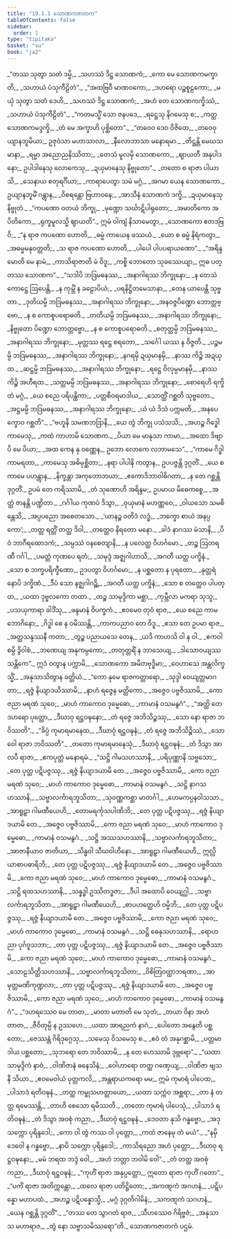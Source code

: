```yaml
---
title: "19.1.1 သောဏကဇာတက"
tableOfContents: false
sidebar:
  order: 1
type: "tipitaka"
basket: "su"
book: "ja2"
---
```



<DynamicBreadcrumb />

<Division number="1" book="ja2">

<Paragraph number="443" type="verses" book="ja2">
_“တဿ သုတွာ သတံ ဒမ္မိ,_  
_သဟဿံ ဒိဋ္ဌ သောဏကံ;_  
_ကော မေ သောဏကမက္ခာတိ,_  
_သဟာယံ ပံသုကီဠိတံ”._  

</Paragraph>

</Division>
<Division number="2" book="ja2">

<Paragraph number="444" type="verses" book="ja2">
_“အထဗြဝီ မာဏဝကော,_  
_ဒဟရော ပဉ္စစူဠကော;_  
_မယှံ သုတွာ သတံ ဒေဟိ,_  
_သဟဿံ ဒိဋ္ဌ သောဏကံ;_  
_အဟံ တေ သောဏကက္ခိဿံ,_  
_သဟာယံ ပံသုကီဠိတံ”._  

</Paragraph>

</Division>
<Division number="3" book="ja2">

<Paragraph number="445" type="verses" book="ja2">
_“ကတမသ္မိံ သော ဇနပဒေ,_  
_ရဋ္ဌေသု နိဂမေသု စ;_  
_ကတ္ထ သောဏကမဒ္ဒက္ခိ,_  
_တံ မေ အက္ခာဟိ ပုစ္ဆိတော”._  

</Paragraph>

</Division>
<Division number="4" book="ja2">

<Paragraph number="446" type="verses" book="ja2">
_“တဝေဝ ဒေဝ ဝိဇိတေ,_  
_တဝေဝုယျာနဘူမိယာ;_  
ဥဇုဝံသာ မဟာသာလာ,_  
_နီလောဘာသာ မနောရမာ._  

</Paragraph>

</Division>
<Division number="5" book="ja2">

<Paragraph number="447" type="verses" book="ja2">
_တိဋ္ဌန္တိ မေဃသမာနာ,_  
_ရမ္မာ အညောညနိဿိတာ;_  
_တေသံ မူလမှိ သောဏကော,_  
_ဈာယတီ အနုပါဒနော;_  
ဥပါဒါနေသု လောကေသု,_  
_ဍယှမာနေသု နိဗ္ဗုတော”._  

</Paragraph>

</Division>
<Division number="6" book="ja2">

<Paragraph number="448" type="verses" book="ja2">
_တတော စ ရာဇာ ပါယာသိ,_  
_သေနာယ စတုရင်္ဂိယာ;_  
_ကာရာပေတွာ သမံ မဂ္ဂံ,_  
_အဂမာ ယေန သောဏကော._  

</Paragraph>

</Division>
<Division number="7" book="ja2">

<Paragraph number="449" type="verses" book="ja2">
ဥယျာနဘူမိံ ဂန္တွာန,_  
_ဝိစရန္တော ဗြဟာဝနေ;_  
_အာသီနံ သောဏကံ ဒက္ခိ,_  
_ဍယှမာနေသု နိဗ္ဗုတံ._  

</Paragraph>

</Division>
<Division number="8" book="ja2">

<Paragraph number="450" type="verses" book="ja2">
_“ကပဏော ဝတယံ ဘိက္ခု,_  
_မုဏ္ဍော သင်္ဃာဋိပါရုတော;_  
_အမာတိကော အပိတိကော,_  
_ရုက္ခမူလသ္မိ ဈာယတိ”._  

</Paragraph>

</Division>
<Division number="9" book="ja2">

<Paragraph number="451" type="verses" book="ja2">
ဣမံ ဝါကျံ နိသာမေတွာ,_  
_သောဏကော ဧတဒဗြဝိ;_  
_“န ရာဇ ကပဏော ဟောတိ,_  
_ဓမ္မံ ကာယေန ဖဿယံ._  

</Paragraph>

</Division>
<Division number="10" book="ja2">

<Paragraph number="452" type="verses" book="ja2">
_ယော စ ဓမ္မံ နိရံကတွာ,_  
_အဓမ္မမနုဝတ္တတိ;_  
_သ ရာဇ ကပဏော ဟောတိ,_  
_ပါပေါ ပါပပရာယဏော”._  

</Paragraph>

</Division>
<Division number="11" book="ja2">

<Paragraph number="453" type="verses" book="ja2">
_“အရိန္ဒမောတိ မေ နာမံ,_  
_ကာသိရာဇာတိ မံ ဝိဒူ;_  
_ကစ္စိ ဘောတော သုခဿေယျာ,_  
ဣဓ ပတ္တဿ သောဏက”._  

</Paragraph>

</Division>
<Division number="12" book="ja2">

<Paragraph number="454" type="verses" book="ja2">
_“သဒါပိ ဘဒြမဓနဿ,_  
_အနာဂါရဿ ဘိက္ခုနော;_  
_န တေသံ ကောဋ္ဌေ ဩပေန္တိ,_  
_န ကုမ္ဘိံ န ခဠောပိယံ;_  
_ပရနိဋ္ဌိတမေသာနာ,_  
_တေန ယာပေန္တိ သုဗ္ဗတာ._  

</Paragraph>

</Division>
<Division number="13" book="ja2">

<Paragraph number="455" type="verses" book="ja2">
_ဒုတိယမ္ပိ ဘဒြမဓနဿ,_  
_အနာဂါရဿ ဘိက္ခုနော;_  
_အနဝဇ္ဇပိဏ္ဍော ဘောတ္တဗ္ဗော,_  
_န စ ကောစူပရောဓတိ._  

</Paragraph>

</Division>
<Division number="14" book="ja2">

<Paragraph number="456" type="verses" book="ja2">
_တတိယမ္ပိ ဘဒြမဓနဿ,_  
_အနာဂါရဿ ဘိက္ခုနော;_  
_နိဗ္ဗုတော ပိဏ္ဍော ဘောတ္တဗ္ဗော,_  
_န စ ကောစူပရောဓတိ._  

</Paragraph>

</Division>
<Division number="15" book="ja2">

<Paragraph number="457" type="verses" book="ja2">
_စတုတ္ထမ္ပိ ဘဒြမဓနဿ,_  
_အနာဂါရဿ ဘိက္ခုနော;_  
_မုတ္တဿ ရဋ္ဌေ စရတော,_  
_သင်္ဂေါ ယဿ န ဝိဇ္ဇတိ._  

</Paragraph>

</Division>
<Division number="16" book="ja2">

<Paragraph number="458" type="verses" book="ja2">
_ပဉ္စမမ္ပိ ဘဒြမဓနဿ,_  
_အနာဂါရဿ ဘိက္ခုနော;_  
_နဂရမှိ ဍယှမာနမှိ,_  
_နာဿ ကိဉ္စိ အဍယှထ._  

</Paragraph>

</Division>
<Division number="17" book="ja2">

<Paragraph number="459" type="verses" book="ja2">
_ဆဋ္ဌမ္ပိ ဘဒြမဓနဿ,_  
_အနာဂါရဿ ဘိက္ခုနော;_  
_ရဋ္ဌေ ဝိလုမ္ပမာနမှိ,_  
_နာဿ ကိဉ္စိ အဟီရထ._  

</Paragraph>

</Division>
<Division number="18" book="ja2">

<Paragraph number="460" type="verses" book="ja2">
_သတ္တမမ္ပိ ဘဒြမဓနဿ,_  
_အနာဂါရဿ ဘိက္ခုနော;_  
_စောရေဟိ ရက္ခိတံ မဂ္ဂံ,_  
_ယေ စညေ ပရိပန္ထိကာ;_  
_ပတ္တစီဝရမာဒါယ,_  
_သောတ္ထိံ ဂစ္ဆတိ သုဗ္ဗတော._  

</Paragraph>

</Division>
<Division number="19" book="ja2">

<Paragraph number="461" type="verses" book="ja2">
_အဋ္ဌမမ္ပိ ဘဒြမဓနဿ,_  
_အနာဂါရဿ ဘိက္ခုနော;_  
_ယံ ယံ ဒိသံ ပက္ကမတိ,_  
_အနပေက္ခောဝ ဂစ္ဆတိ”._  

</Paragraph>

</Division>
<Division number="20" book="ja2">

<Paragraph number="462" type="verses" book="ja2">
_“ဗဟူနိ သမဏဘဒြာနိ,_  
_ယေ တွံ ဘိက္ခု ပသံသသိ;_  
_အဟဉ္စ ဂိဒ္ဓေါ ကာမေသု,_  
_ကထံ ကာဟာမိ သောဏက._  

</Paragraph>

</Division>
<Division number="21" book="ja2">

<Paragraph number="463" type="verses" book="ja2">
_ပိယာ မေ မာနုသာ ကာမာ,_  
_အထော ဒိဗျာပိ မေ ပိယာ;_  
_အထ ကေန နု ဝဏ္ဏေန,_  
ဥဘော လောကေ လဘာမသေ”._  

</Paragraph>

</Division>
<Division number="22" book="ja2">

<Paragraph number="464" type="verses" book="ja2">
_“ကာမေ ဂိဒ္ဓါ ကာမရတာ,_  
_ကာမေသု အဓိမုစ္ဆိတာ;_  
_နရာ ပါပါနိ ကတွာန,_  
ဥပပဇ္ဇန္တိ ဒုဂ္ဂတိံ._  

</Paragraph>

</Division>
<Division number="23" book="ja2">

<Paragraph number="465" type="verses" book="ja2">
_ယေ စ ကာမေ ပဟန္တွာန,_  
_နိက္ခန္တာ အကုတောဘယာ;_  
_ဧကောဒိဘာဝါဓိဂတာ,_  
_န တေ ဂစ္ဆန္တိ ဒုဂ္ဂတိံ._  

</Paragraph>

</Division>
<Division number="24" book="ja2">

<Paragraph number="466" book="ja2">
ဥပမံ တေ ကရိဿာမိ,_  
_တံ သုဏောဟိ အရိန္ဒမ;_  
ဥပမာယ မိဓေကစ္စေ,_  
_အတ္ထံ ဇာနန္တိ ပဏ္ဍိတာ._  

</Paragraph>

</Division>
<Division number="25" book="ja2">

<Paragraph number="467" type="verses" book="ja2">
_ဂင်္ဂါယ ကုဏပံ ဒိသွာ,_  
_ဝုယှမာနံ မဟဏ္ဏဝေ;_  
_ဝါယသော သမစိန္တေသိ,_  
_အပ္ပပညော အစေတသော._  

</Paragraph>

</Division>
<Division number="26" book="ja2">

<Paragraph number="468" type="verses" book="ja2">
_‘ယာနဉ္စ ဝတိဒံ လဒ္ဓံ,_  
_ဘက္ခော စာယံ အနပ္ပကော’;_  
_တတ္ထ ရတ္တိံ တတ္ထ ဒိဝါ,_  
_တတ္ထေဝ နိရတော မနော._  

</Paragraph>

</Division>
<Division number="27" book="ja2">

<Paragraph number="469" type="verses" book="ja2">
_ခါဒံ နာဂဿ မံသာနိ,_  
_ပိဝံ ဘာဂီရထောဒကံ;_  
_သမ္ပဿံ ဝနစေတျာနိ,_  
_န ပလေတ္ထ ဝိဟင်္ဂမော._  

</Paragraph>

</Division>
<Division number="28" book="ja2">

<Paragraph number="470" type="verses" book="ja2">
_တဉ္စ ဩတရဏီ ဂင်္ဂါ,_  
_ပမတ္တံ ကုဏပေ ရတံ;_  
_သမုဒ္ဒံ အဇ္ဈဂါဟာသိ,_  
_အဂတီ ယတ္ထ ပက္ခိနံ._  

</Paragraph>

</Division>
<Division number="29" book="ja2">

<Paragraph number="471" type="verses" book="ja2">
_သော စ ဘက္ခပရိက္ခီဏော,_  
ဥဒပတွာ ဝိဟင်္ဂမော;_  
_န ပစ္ဆတော န ပုရတော,_  
_နုတ္တရံ နောပိ ဒက္ခိဏံ._  

</Paragraph>

</Division>
<Division number="30" book="ja2">

<Paragraph number="472" type="verses" book="ja2">
_ဒီပံ သော နဇ္ဈဂါဂဉ္ဆိ,_  
_အဂတီ ယတ္ထ ပက္ခိနံ;_  
_သော စ တတ္ထေဝ ပါပတ္ထ,_  
_ယထာ ဒုဗ္ဗလကော တထာ._  

</Paragraph>

</Division>
<Division number="31" book="ja2">

<Paragraph number="473" type="verses" book="ja2">
_တဉ္စ သာမုဒ္ဒိကာ မစ္ဆာ,_  
_ကုမ္ဘီလာ မကရာ သုသူ;_  
_ပသယှကာရာ ခါဒိံသု,_  
_ဖန္ဒမာနံ ဝိပက္ခကံ._  

</Paragraph>

</Division>
<Division number="32" book="ja2">

<Paragraph number="474" type="verses" book="ja2">
_ဧဝမေဝ တုဝံ ရာဇ,_  
_ယေ စညေ ကာမဘောဂိနော;_  
_ဂိဒ္ဓါ စေ န ဝမိဿန္တိ,_  
_ကာကပညာဝ တေ ဝိဒူ._  

</Paragraph>

</Division>
<Division number="33" book="ja2">

<Paragraph number="475" type="verses" book="ja2">
_ဧသာ တေ ဥပမာ ရာဇ,_  
_အတ္ထသန္ဒဿနီ ကတာ;_  
_တွဉ္စ ပညာယသေ တေန,_  
_ယဒိ ကာဟသိ ဝါ န ဝါ._  

</Paragraph>

</Division>
<Division number="34" book="ja2">

<Paragraph number="476" type="verses" book="ja2">
_ဧကဝါစမ္ပိ ဒွိဝါစံ,_  
_ဘဏေယျ အနုကမ္ပကော;_  
_တတုတ္တရိံ န ဘာသေယျ,_  
_ဒါသောဝယျဿ သန္တိကေ”._  

</Paragraph>

</Division>
<Division number="35" book="ja2">

<Paragraph number="477" type="verses" book="ja2">
ဣဒံ ဝတွာန ပက္ကာမိ,_  
_သောဏကော အမိတဗုဒ္ဓိမာ;_  
_ဝေဟာသေ အန္တလိက္ခသ္မိံ,_  
_အနုသာသိတွာန ခတ္တိယံ._  

</Paragraph>

</Division>
<Division number="36" book="ja2">

<Paragraph number="478" type="verses" book="ja2">
_“ကော နုမေ ရာဇကတ္တာရော,_  
_သုဒ္ဒါ ဝေယျတ္တမာဂတာ;_  
_ရဇ္ဇံ နိယျာဒယိဿာမိ,_  
_နာဟံ ရဇ္ဇေန မတ္ထိကော._  

</Paragraph>

</Division>
<Division number="37" book="ja2">

<Paragraph number="479" type="verses" book="ja2">
_အဇ္ဇေဝ ပဗ္ဗဇိဿာမိ,_  
_ကော ဇညာ မရဏံ သုဝေ;_  
_မာဟံ ကာကောဝ ဒုမ္မေဓော,_  
_ကာမာနံ ဝသမနွဂံ”._  

</Paragraph>

</Division>
<Division number="38" book="ja2">

<Paragraph number="480" type="verses" book="ja2">
_“အတ္ထိ တေ ဒဟရော ပုတ္တော,_  
_ဒီဃာဝု ရဋ္ဌဝဍ္ဎနော;_  
_တံ ရဇ္ဇေ အဘိသိဉ္စဿု,_  
_သော နော ရာဇာ ဘဝိဿတိ”._  

</Paragraph>

</Division>
<Division number="39" book="ja2">

<Paragraph number="481" type="verses" book="ja2">
_“ခိပ္ပံ ကုမာရမာနေထ,_  
_ဒီဃာဝုံ ရဋ္ဌဝဍ္ဎနံ;_  
_တံ ရဇ္ဇေ အဘိသိဉ္စိဿံ,_  
_သော ဝေါ ရာဇာ ဘဝိဿတိ”._  

</Paragraph>

</Division>
<Division number="40" book="ja2">

<Paragraph number="482" type="verses" book="ja2">
_တတော ကုမာရမာနေသုံ,_  
_ဒီဃာဝုံ ရဋ္ဌဝဍ္ဎနံ;_  
_တံ ဒိသွာ အာလပီ ရာဇာ,_  
_ဧကပုတ္တံ မနောရမံ._  

</Paragraph>

</Division>
<Division number="41" book="ja2">

<Paragraph number="483" type="verses" book="ja2">
_“သဋ္ဌိ ဂါမသဟဿာနိ,_  
_ပရိပုဏ္ဏာနိ သဗ္ဗသော;_  
_တေ ပုတ္တ ပဋိပဇ္ဇဿု,_  
_ရဇ္ဇံ နိယျာဒယာမိ တေ._  

</Paragraph>

</Division>
<Division number="42" book="ja2">

<Paragraph number="484" type="verses" book="ja2">
_အဇ္ဇေဝ ပဗ္ဗဇိဿာမိ,_  
_ကော ဇညာ မရဏံ သုဝေ;_  
_မာဟံ ကာကောဝ ဒုမ္မေဓော,_  
_ကာမာနံ ဝသမနွဂံ._  

</Paragraph>

</Division>
<Division number="43" book="ja2">

<Paragraph number="485" type="verses" book="ja2">
_သဋ္ဌိ နာဂသဟဿာနိ,_  
_သဗ္ဗာလင်္ကာရဘူသိတာ;_  
_သုဝဏ္ဏကစ္ဆာ မာတင်္ဂါ,_  
_ဟေမကပ္ပနဝါသသာ._  

</Paragraph>

</Division>
<Division number="44" book="ja2">

<Paragraph number="486" type="verses" book="ja2">
_အာရူဠှာ ဂါမဏီယေဟိ,_  
_တောမရင်္ကုသပါဏိဘိ;_  
_တေ ပုတ္တ ပဋိပဇ္ဇဿု,_  
_ရဇ္ဇံ နိယျာဒယာမိ တေ._  

</Paragraph>

</Division>
<Division number="45" book="ja2">

<Paragraph number="487" type="verses" book="ja2">
_အဇ္ဇေဝ ပဗ္ဗဇိဿာမိ,_  
_ကော ဇညာ မရဏံ သုဝေ;_  
_မာဟံ ကာကောဝ ဒုမ္မေဓော,_  
_ကာမာနံ ဝသမနွဂံ._  

</Paragraph>

</Division>
<Division number="46" book="ja2">

<Paragraph number="488" type="verses" book="ja2">
_သဋ္ဌိ အဿသဟဿာနိ,_  
_သဗ္ဗာလင်္ကာရဘူသိတာ;_  
_အာဇာနီယာဝ ဇာတိယာ,_  
_သိန္ဓဝါ သီဃဝါဟိနော._  

</Paragraph>

</Division>
<Division number="47" book="ja2">

<Paragraph number="489" type="verses" book="ja2">
_အာရူဠှာ ဂါမဏီယေဟိ,_  
ဣလ္လိယာစာပဓာရိဘိ;_  
_တေ ပုတ္တ ပဋိပဇ္ဇဿု,_  
_ရဇ္ဇံ နိယျာဒယာမိ တေ._  

</Paragraph>

</Division>
<Division number="48" book="ja2">

<Paragraph number="490" type="verses" book="ja2">
_အဇ္ဇေဝ ပဗ္ဗဇိဿာမိ,_  
_ကော ဇညာ မရဏံ သုဝေ;_  
_မာဟံ ကာကောဝ ဒုမ္မေဓော,_  
_ကာမာနံ ဝသမနွဂံ._  

</Paragraph>

</Division>
<Division number="49" book="ja2">

<Paragraph number="491" type="verses" book="ja2">
_သဋ္ဌိ ရထသဟဿာနိ,_  
_သန္နဒ္ဓါ ဥဿိတဒ္ဓဇာ;_  
_ဒီပါ အထောပိ ဝေယျဂ္ဃါ,_  
_သဗ္ဗာလင်္ကာရဘူသိတာ._  

</Paragraph>

</Division>
<Division number="50" book="ja2">

<Paragraph number="492" type="verses" book="ja2">
_အာရူဠှာ ဂါမဏီယေဟိ,_  
_စာပဟတ္ထေဟိ ဝမ္မိဘိ;_  
_တေ ပုတ္တ ပဋိပဇ္ဇဿု,_  
_ရဇ္ဇံ နိယျာဒယာမိ တေ._  

</Paragraph>

</Division>
<Division number="51" book="ja2">

<Paragraph number="493" type="verses" book="ja2">
_အဇ္ဇေဝ ပဗ္ဗဇိဿာမိ,_  
_ကော ဇညာ မရဏံ သုဝေ;_  
_မာဟံ ကာကောဝ ဒုမ္မေဓော,_  
_ကာမာနံ ဝသမနွဂံ._  

</Paragraph>

</Division>
<Division number="52" book="ja2">

<Paragraph number="494" type="verses" book="ja2">
_သဋ္ဌိ ဓေနုသဟဿာနိ,_  
_ရောဟညာ ပုင်္ဂဝူသဘာ;_  
_တာ ပုတ္တ ပဋိပဇ္ဇဿု,_  
_ရဇ္ဇံ နိယျာဒယာမိ တေ._  

</Paragraph>

</Division>
<Division number="53" book="ja2">

<Paragraph number="495" type="verses" book="ja2">
_အဇ္ဇေဝ ပဗ္ဗဇိဿာမိ,_  
_ကော ဇညာ မရဏံ သုဝေ;_  
_မာဟံ ကာကောဝ ဒုမ္မေဓော,_  
_ကာမာနံ ဝသမနွဂံ._  

</Paragraph>

</Division>
<Division number="54" book="ja2">

<Paragraph number="496" type="verses" book="ja2">
_သောဠသိတ္ထိသဟဿာနိ,_  
_သဗ္ဗာလင်္ကာရဘူသိတာ;_  
_ဝိစိတြဝတ္ထာဘရဏာ,_  
_အာမုတ္တမဏိကုဏ္ဍလာ;_  
_တာ ပုတ္တ ပဋိပဇ္ဇဿု,_  
_ရဇ္ဇံ နိယျာဒယာမိ တေ._  

</Paragraph>

</Division>
<Division number="55" book="ja2">

<Paragraph number="497" type="verses" book="ja2">
_အဇ္ဇေဝ ပဗ္ဗဇိဿာမိ,_  
_ကော ဇညာ မရဏံ သုဝေ;_  
_မာဟံ ကာကောဝ ဒုမ္မေဓော,_  
_ကာမာနံ ဝသမနွဂံ”._  

</Paragraph>

</Division>
<Division number="56" book="ja2">

<Paragraph number="498" type="verses" book="ja2">
_“ဒဟရဿေဝ မေ တာတ,_  
_မာတာ မတာတိ မေ သုတံ;_  
_တယာ ဝိနာ အဟံ တာတ,_  
_ဇီဝိတုမ္ပိ န ဥဿဟေ._  

</Paragraph>

</Division>
<Division number="57" book="ja2">

<Paragraph number="499" type="verses" book="ja2">
_ယထာ အာရညကံ နာဂံ,_  
_ပေါတော အနွေတိ ပစ္ဆတော;_  
_ဇေဿန္တံ ဂိရိဒုဂ္ဂေသု,_  
_သမေသု ဝိသမေသု စ._  

</Paragraph>

</Division>
<Division number="58" book="ja2">

<Paragraph number="500" type="verses" book="ja2">
_ဧဝံ တံ အနုဂစ္ဆာမိ,_  
_ပတ္တမာဒါယ ပစ္ဆတော;_  
_သုဘရော တေ ဘဝိဿာမိ,_  
_န တေ ဟေဿာမိ ဒုဗ္ဘရော”._  

</Paragraph>

</Division>
<Division number="59" book="ja2">

<Paragraph number="501" type="verses" book="ja2">
_“ယထာ သာမုဒ္ဒိကံ နာဝံ,_  
_ဝါဏိဇာနံ ဓနေသိနံ;_  
_ဝေါဟာရော တတ္ထ ဂဏှေယျ,_  
_ဝါဏိဇာ ဗျသနီ သိယာ._  

</Paragraph>

</Division>
<Division number="60" book="ja2">

<Paragraph number="502" type="verses" book="ja2">
_ဧဝမေဝါယံ ပုတ္တကလိ,_  
_အန္တရာယကရော မမ;_  
ဣမံ ကုမာရံ ပါပေထ,_  
_ပါသာဒံ ရတိဝဍ္ဎနံ._  

</Paragraph>

</Division>
<Division number="61" book="ja2">

<Paragraph number="503" type="verses" book="ja2">
_တတ္ထ ကမ္ဗုသဟတ္ထာယော,_  
_ယထာ သက္ကံဝ အစ္ဆရာ;_  
_တာ နံ တတ္ထ ရမေဿန္တိ,_  
_တာဟိ စေသော ရမိဿတိ._  

</Paragraph>

</Division>
<Division number="62" book="ja2">

<Paragraph number="504" type="verses" book="ja2">
_တတော ကုမာရံ ပါပေသုံ,_  
_ပါသာဒံ ရတိဝဍ္ဎနံ;_  
_တံ ဒိသွာ အဝစုံ ကညာ,_  
_ဒီဃာဝုံ ရဋ္ဌဝဍ္ဎနံ._  

</Paragraph>

</Division>
<Division number="63" book="ja2">

<Paragraph number="505" type="verses" book="ja2">
_ဒေဝတာ နုသိ ဂန္ဓဗ္ဗော,_  
_အဒု သက္ကော ပုရိန္ဒဒေါ;_  
_ကော ဝါ တွံ ကဿ ဝါ ပုတ္တော,_  
_ကထံ ဇာနေမု တံ မယံ”._  

</Paragraph>

</Division>
<Division number="64" book="ja2">

<Paragraph number="506" type="verses" book="ja2">
_“နမှိ ဒေဝေါ န ဂန္ဓဗ္ဗော,_  
_နာပိ သက္ကော ပုရိန္ဒဒေါ;_  
_ကာသိရညော အဟံ ပုတ္တော,_  
_ဒီဃာဝု ရဋ္ဌဝဍ္ဎနော;_  
_မမံ ဘရထ ဘဒ္ဒံ ဝေါ,_  
_အဟံ ဘတ္တာ ဘဝါမိ ဝေါ”._  

</Paragraph>

</Division>
<Division number="65" book="ja2">

<Paragraph number="507" type="verses" book="ja2">
_တံ တတ္ထ အဝစုံ ကညာ,_  
_ဒီဃာဝုံ ရဋ္ဌဝဍ္ဎနံ;_  
_“ကုဟိံ ရာဇာ အနုပ္ပတ္တော,_  
ဣတော ရာဇာ ကုဟိံ ဂတော”._  

</Paragraph>

</Division>
<Division number="66" book="ja2">

<Paragraph number="508" type="verses" book="ja2">
_“ပင်္ကံ ရာဇာ အတိက္ကန္တော,_  
_ထလေ ရာဇာ ပတိဋ္ဌိတော;_  
_အကဏ္ဋကံ အဂဟနံ,_  
_ပဋိပန္နော မဟာပထံ._  

</Paragraph>

</Division>
<Division number="67" book="ja2">

<Paragraph number="509" type="verses" book="ja2">
_အဟဉ္စ ပဋိပန္နောသ္မိ,_  
_မဂ္ဂံ ဒုဂ္ဂတိဂါမိနံ;_  
_သကဏ္ဋကံ သဂဟနံ,_  
_ယေန ဂစ္ဆန္တိ ဒုဂ္ဂတိံ”._  

</Paragraph>

</Division>
<Division number="68" book="ja2">

<Paragraph number="510" type="verses" book="ja2">
_“တဿ တေ သွာဂတံ ရာဇ,_  
_သီဟဿေဝ ဂိရိဗ္ဗဇံ;_  
_အနုသာသ မဟာရာဇ,_  
_တွံ နော သဗ္ဗာသမိဿရော”တိ._  


</Paragraph>
</Division>

<Paragraph number="511" type="center" book="ja2">
သောဏကဇာတကံ ပဌမံ.
</Paragraph>